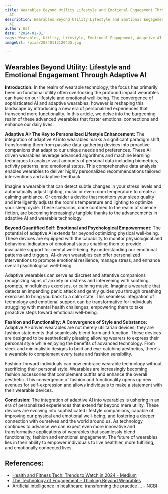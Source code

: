 ```yaml
---
title: Wearables Beyond Utility Lifestyle and Emotional Engagement Through Adaptive
  AI
description: Wearables Beyond Utility Lifestyle and Emotional Engagement Through Adaptive
  AI
author: Usf
date: '2024-01-01'
tags: Wearables, Utility, Lifestyle, Emotional Engagement, Adaptive AI
imageUrl: /pixa/20240112120435.jpg

---
```

## Wearables Beyond Utility: Lifestyle  and Emotional Engagement Through Adaptive AI

**Introduction:**
In the realm  of wearable technology, the focus has primarily  been on functional utility often overlooking the profound impact wearables can have  on our lifestyle and  emotional well-being. The  convergence of sophisticated AI and adaptive  wearables, however is reshaping this landscape by introducing a new era of personalized experiences that transcend mere functionality. In  this article,  we delve into the burgeoning realm of these advanced wearables that foster emotional  connections and enhance our daily lives.

**Adaptive AI: The Key to  Personalized Lifestyle Enhancement:**
The integration of adaptive AI  into wearables marks a significant paradigm shift, transforming them  from passive data-gathering devices into proactive companions that adapt to  our unique needs  and preferences. These AI-driven wearables leverage advanced algorithms and machine learning techniques  to analyze vast amounts of personal data including biometrics, activity patterns, and emotional states.  This comprehensive data analysis enables wearables  to deliver highly personalized recommendations tailored interventions and adaptive feedback.

Imagine a wearable that can detect subtle changes in your stress levels and automatically adjust lighting, music or  even room temperature to create a calming ambiance. Or consider a device that monitors your sleep quality and  intelligently adjusts the room's temperature and lighting to optimize your sleep cycle. These scenarios,  once  confined  to the realm of science fiction, are becoming increasingly tangible thanks to the advancements in adaptive AI and  wearable  technology.

**Beyond Quantified Self: Emotional and  Psychological Empowerment:**
The potential of adaptive  AI extends far beyond  optimizing physical well-being. These devices are equipped with the capability to monitor physiological and behavioral indicators of emotional states enabling them to provide invaluable support for mental well-being. By understanding our  emotional patterns and triggers, AI-driven wearables can offer personalized interventions to promote emotional resilience, manage stress, and enhance  overall psychological well-being.

Adaptive wearables can serve as  discreet and attentive companions recognizing signs  of  anxiety or distress and  intervening  with soothing prompts, mindfulness exercises, or calming music. Imagine a wearable that detects an impending panic attack and gently  guides you through breathing exercises to bring you back to a calm state. This seamless integration of technology and emotional support can be transformative for individuals struggling  with mental health challenges, empowering them to take proactive steps toward emotional well-being.

**Fashion and Functionality: A  Convergence of Style and Substance:**
Adaptive AI-driven wearables are  not  merely utilitarian devices; they are fashion statements that seamlessly blend form and function. These devices are designed to be  aesthetically pleasing allowing wearers to express  their personal style  while enjoying the benefits of advanced technology. From sleek and minimalistic designs to bold  and eye-catching aesthetics,  there's a wearable to complement every  taste and fashion sensibility.

Fashion-forward individuals can now embrace wearable technology without sacrificing their personal style. Wearables  are increasingly becoming fashion accessories that complement outfits and enhance the overall aesthetic. This convergence of fashion and functionality opens up new avenues  for self-expression and allows individuals to make a  statement with their wearable  devices.

**Conclusion:**
The integration of adaptive AI into wearables is ushering in an era of  personalized experiences  that extend far beyond  mere utility. These devices are evolving into sophisticated  lifestyle companions, capable of improving our physical and emotional well-being, and fostering a deeper  connection with ourselves and the world around us. As technology continues to advance we can expect even more innovative and transformative applications of wearables that seamlessly blend functionality, fashion and emotional engagement. The future of wearables lies in their ability to empower individuals to live healthier, more  fulfilling, and emotionally  connected lives.

## References:
- [Health and Fitness Tech: Trends to Watch in 2024 - Medium](https://medium.com/@yagnesh.pandya/health-and-fitness-tech-trends-to-watch-in-2024-33ffa8e02e38)
- [The Technology of Engagement – Thinking Beyond Wearables](https://www.coverager.com/the-technology-of-engagement-thinking-beyond-wearables/)
- [Artificial intelligence in healthcare: transforming the practice ... - NCBI](https://www.ncbi.nlm.nih.gov/pmc/articles/PMC8285156/)
